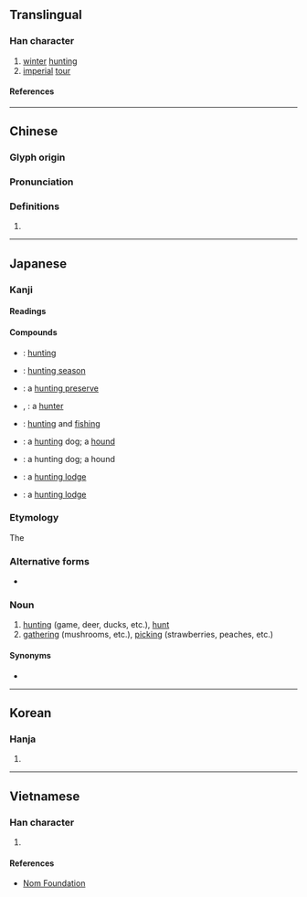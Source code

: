 {{character info/new}}
==Translingual==

===Han character===
{{Han char|rn=94|rad=犬|as=06|sn=9|four=43242|canj=KHJDI|ids=⿰犭守}}

# [[winter]] [[hunting]]
# [[imperial]] [[tour]]

====References====
{{Han ref|kx=0711.040|dkj=20390|dj=1123.040|hdz=21346.050|uh=72E9}}

----

==Chinese==
{{zh-forms}}

===Glyph origin===
{{Han etym}}

===Pronunciation===
{{zh-pron
|m=shòu
|c=sau2,sau3
|mc=y
|oc=y
|ma=
|cat=n
}}

===Definitions===
{{zh-hanzi}}

# {{rfdef|lang=zh}}

----

==Japanese==

===Kanji===
{{ja-kanji|grade=c|rs=犬06}}

====Readings====
{{ja-readings
|goon=しゅ
|kanon=しゅう
|kun=か-る, か-り, かり-
}}

====Compounds====
{{der-top|Compounds}}
* {{ja-r|狩%猟|しゅ%りょう}}: [[hunting]]
* {{ja-r|狩%猟%期|しゅ%りょう%き}}: [[hunting season]]
* {{ja-r|狩%猟%場|しゅ%りょう%ば}}: a [[hunting preserve]]
* {{ja-r|狩%人|かり%うど}}, {{ja-r|狩人|かりゅうど}}: a [[hunter]]
* {{ja-r|狩%漁|しゅ%ぎょ}}: [[hunting]] and [[fishing]]
{{der-mid}}
* {{ja-r|狩%犬|かり%いぬ}}: a [[hunting]] dog; a [[hound]]
* {{ja-r|狩%猟%犬|しゅ%りょう%けん}}: a hunting dog; a hound
* {{ja-r|狩り小%屋|かりこ%や}}: a [[hunting lodge]]
* {{ja-r|狩%猟 小%屋|しゅ%りょう こ%や}}: a [[hunting lodge]]
{{der-bottom}}

===Etymology===
{{ja-kanjitab|かり|yomi=k}}

The {{ja-etym-renyokei|狩る|かる}}

===Alternative forms===
* {{ja-r|狩り|かり}}

===Noun===
{{ja-noun|かり}}

# [[hunting]] (game, deer, ducks, etc.), [[hunt]]
# [[gathering]] (mushrooms, etc.), [[picking]] (strawberries, peaches, etc.)

====Synonyms====
* {{ja-r|猟|りょう}}

----

==Korean==

===Hanja===
{{ko-hanja|수}}

# {{defn|lang=ko|sort=犬06}}

----

==Vietnamese==

===Han character===
{{vi-readings|rs=犬06|reading=thú}}

# {{defn|lang=vi|sort=犬06}}

====References====
* [http://nomfoundation.org/common/nom_details.php?codepoint=72e9 Nom Foundation]
